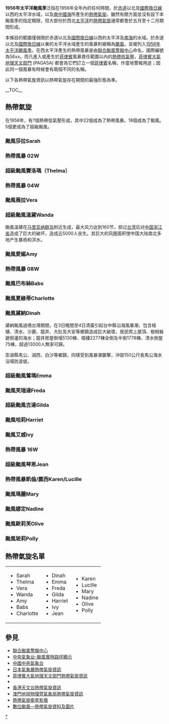 {{NoteTA|G1=TyphoonOld|G2=Weather}}
{{expand|time=2010-10-01T04:00:27+00:00}}
{{Infobox hurricane season
| Track=1956 Pacific typhoon season summary map.png
| Basin=WPac
| Year=1956
| First storm formed=3月21日（颱風莎拉）
| Last storm dissipated=12月7日（颱風玻莉）
| Strongest storm name=[[颱風溫黛_(1956年)|超級颱風溫黛]] Wanda
| Strongest storm pressure=902
| Strongest storm winds=160
| Average wind speed=1
| Total storms=22
| Total hurricanes=18
| Total intense=5
| Fatalities=4000+
| Damages=
| five seasons=[[1954年太平洋颱風季|1954]] [[1955年太平洋颱風季|1955]] '''1956''' [[1957年太平洋颱風季|1957]] [[1958年太平洋颱風季|1958]] 
}}
{{portal phs}}
'''1956年太平洋颱風季'''泛指在1956年全年內的任何時間，於[[赤道|赤道]]以北及[[國際換日線|國際換日線]]以西的太平洋水域，以及[[南中國海|南中國海]]所產生的[[熱帶氣旋|熱帶氣旋]]。雖然有關方面並沒有設下本颱風季的指定期限，但大部份於西北[[太平洋|太平洋]]的[[熱帶氣旋|熱帶氣旋]]通常都會於五月至十二月期間形成。

本條目的範圍僅侷限於赤道以北及[[國際換日線|國際換日線]]以西的太平洋及[[南海|南海]]的水域。於赤道以北及[[國際換日線|國際換日線]]以東的太平洋水域產生的風暴則被稱為[[颶風|颶風]]，並被列入[[1956年太平洋颶風季|1956年太平洋颶風季]]。在西太平洋產生的熱帶風暴是由[[聯合颱風警報中心|聯合颱風警報中心]]命名，國際編號為56xx。而凡進入或產生於[[菲律賓|菲律賓]]風暴責任範圍以內的[[熱帶低氣壓|熱帶低氣壓]]，[[菲律賓大氣地球物理和天文管理局|菲律賓大氣地理天文部門]] (PAGASA) 都會為它們訂立一個[[菲律賓|菲律賓]]名稱，作當地警報用途；因此同一個風暴有時候會有兩個不同的名稱。

以下各熱帶氣旋資訊以熱帶氣旋存在期間的最強形態為準。

{{TC scale old}}
__TOC__
<div style="clear: both"></div>

== 熱帶氣旋 ==
{{NoteUTC+8}}
在1956年，有?個熱帶低氣壓形成，其中22個成為了熱帶風暴。18個成為了颱風。5個更成為了超級颱風。
===颱風莎拉Sarah===
{{Infobox Hurricane Small
|Basin=WPac
|Track=Sarah 1956 track.png
|Formed=3月21日
|Dissipated=4月5日
|1-min winds=125
|Pressure=970
}}
{{Clear}}
===熱帶風暴 02W===
{{Infobox Hurricane Small
|Basin=WPac
|Track=02W 1956 track.png
|Formed=4月8日
|Dissipated=4月14日
|1-min winds=40
|Pressure=1002
}}
{{Clear}}
===超級颱風賽洛瑪（Thelma）===
{{Infobox Hurricane Small
|Basin=WPac
|Track=Thelma 1956 track.png
|Formed=4月16日
|Dissipated=4月25日
|1-min winds=150
|Pressure=935
}}
{{Clear}}

===熱帶風暴 04W===
{{Infobox Hurricane Small
|Basin=WPac
|Track=04W 1956 track.png
|Formed=6月18日
|Dissipated=6月20日
|1-min winds=40
|Pressure=1000
}}
{{Clear}}
===颱風薇拉Vera===
{{Infobox Hurricane Small
|Basin=WPac
|Track=Vera 1956 track.png
|Formed=7月5日
|Dissipated=7月8日
|1-min winds=80
|Pressure=990
}}
{{Clear}}
===超級颱風溫黛Wanda===
{{hurricane main|颱風溫黛 (1956年)}}
{{Infobox Hurricane Small
|Basin=WPac
|Track=Wanda_1956_track.png
|Formed=7月26日
|Dissipated=8月4日
|10-min winds=127
|1-min winds=160
|Pressure=902
}}
颱風溫黛在[[马里亚纳群岛|马里亚纳群岛]]附近生成，最大风力达到160节，掠过[[台湾|台湾]]后对[[中国|中国]][[浙江省|浙江省]]造成了巨大的破坏，造成近5000人丧生。其巨大的风圈面积使中国大陆南北多地产生暴雨和洪水。
{{Clear}}

===颱風愛媚Amy===
{{Infobox Hurricane Small
|Basin=WPac
|Track=Amy 1956 track.png
|Formed=8月3日
|Dissipated=8月5日
|1-min winds=65
|Pressure=965
}}
{{Clear}}
===熱帶風暴 08W===
{{Infobox Hurricane Small
|Basin=WPac
|Track=08W 1956 track.png
|Formed=8月9日
|Dissipated=8月10日
|1-min winds=40
|Pressure=998
}}
{{Clear}}

===颱風巴布絲Babs===
{{Infobox Hurricane Small
|Basin=WPac
|Track=Babs 1956 track.png
|Formed=8月12日
|Dissipated=8月18日
|1-min winds=100
|Pressure=960
}}
{{Clear}}
===颱風夏綠蒂Charlotte===
{{Infobox Hurricane Small
|Basin=WPac
|Track=Charlotte 1956 track.png
|Formed=8月25日
|Dissipated=9月2日
|1-min winds=110
|Pressure=975
}}
{{Clear}}
===颱風黛納Dinah===
{{Infobox Hurricane Small
|Basin=WPac
|Track=Dinah 1956 track.png
|Formed=8月29日
|Dissipated=9月4日
|1-min winds=95
|Pressure=970
}}黛納颱風過境台灣期間，在3日晚間至4日清晨引起台中縣沿海風暴潮，包含梧棲、清水、沙鹿、龍井、大肚及大安等鄉鎮造成巨大破壞，居民爬上屋頂、樹梢躲避倒灌的海水；龍井房屋倒塌5130棟、梧棲2277棟全倒及半倒1778棟、清水倒屋75棟，超過13000人無家可歸。

澎湖縣馬公、湖西、白沙等鄉鎮，同樣受到風暴潮襲擊，沖毀150公尺長馬公海水浴場防波堤。{{Clear}}
===超級颱風鶯瑪Emma===
{{Infobox Hurricane Small
|Basin=WPac
|Track=Emma 1956 track.png
|Formed=9月1日
|Dissipated=9月11日
|1-min winds=135
|Pressure=930
}}
{{Clear}}
===颱風芙瑞達Freda===
{{Infobox Hurricane Small
|Basin=WPac
|Track=Freda 1956 track.png
|Formed=9月13日
|Dissipated=9月19日
|1-min winds=85
|Pressure=980
}}
{{Clear}}
===超級颱風吉達Gilda===
{{Infobox Hurricane Small
|Basin=WPac
|Track=Gilda 1956 track.png
|Formed=9月18日
|Dissipated=9月24日
|1-min winds=140
|Pressure=935
}}
{{Clear}}

===颱風哈莉Harriet===
{{Infobox Hurricane Small
|Basin=WPac
|Track=Harriet 1956 track.png
|Formed=9月19日
|Dissipated=9月27日
|1-min winds=110
|Pressure=953
}}
{{Clear}}
===颱風艾威Ivy===
{{Infobox Hurricane Small
|Basin=WPac
|Track=Ivy 1956 track.png
|Formed=9月23日
|Dissipated=9月27日
|1-min winds=65
|Pressure=990
}}
{{Clear}}
===熱帶風暴 16W===
{{Infobox Hurricane Small
|Basin=WPac
|Track=18W 1956 track.png
|Formed=9月23日
|Dissipated=9月25日
|Type=nwpstorm
|Pressure=980
}}
{{Clear}}
===超級颱風琴恩Jean===
{{Infobox Hurricane Small
|Basin=WPac
|Track=Jean 1956 track.png
|Formed=10月16日
|Dissipated=10月26日
|1-min winds=130
|Pressure=940
}}
{{Clear}}

===熱帶風暴凱倫/露西Karen/Lucille===
{{Infobox Hurricane Small
|Basin=WPac
|Track=Karen-Lucille 1956 track.png
|Formed=10月16日
|Dissipated=10月19日
|1-min winds=90
|Pressure=975
}}
{{Clear}}

===颱風瑪麗Mary===
{{Infobox Hurricane Small
|Basin=WPac
|Track=Mary 1956 track.png
|Formed=11月10日
|Dissipated=11月21日
|1-min winds=95
|Pressure=995
}}
{{Clear}}
===颱風娜定Nadine===
{{Infobox Hurricane Small
|Basin=WPac
|Track=Nadine 1956 track.png
|Formed=11月24日
|Dissipated=11月29日
|1-min winds=75
|Pressure=990
}}
{{Clear}}
===颱風歐莉芙Olive===
{{Infobox Hurricane Small
|Basin=WPac
|Track=Olive 1956 track.png
|Formed=11月24日
|Dissipated=11月25日
|1-min winds=75
|Pressure=990
}}
{{Clear}}
===颱風玻莉Polly===
{{Infobox Hurricane Small
|Basin=WPac
|Track=Polly 1956 track.png
|Formed=12月7日
|Dissipated=12月10日
|1-min winds=85
|Pressure=980
}}
{{Clear}}

==熱帶氣旋名單==
{|width="90%"
|
* Sarah
* Thelma
* Vera
* Wanda
* Amy
* Babs
* Charlotte
|
* Dinah
* Emma
* Freda
* Gilda
* Harriet
* Ivy
* Jean
|
* Karen
* Lucille
* Mary
* Nadine
* Olive
* Polly
|}

==參見==
{{Commons category|1956 Pacific typhoon season}}
* [http://www.usno.navy.mil/JTWC 聯合颱風警報中心]{{Wayback|url=http://www.usno.navy.mil/JTWC |date=20100301105349 }}
* [https://web.archive.org/web/20120625221929/http://map.weather.gov.cn/ 中央氣象台-颱風實時路徑顯示]
* [https://web.archive.org/web/20120928121548/http://www.nmc.gov.cn/ 中國中央氣象台]
* [http://www.jma.go.jp/en/typh/ 日本氣象廳熱帶氣旋資訊]{{WebCite|url=https://www.webcitation.org/6rdK3LVIg?url=http://www.jma.go.jp/en/typh/ |date=20170701143628 |dateformat=iso }}
* [https://web.archive.org/web/20130918054024/http://www.pagasa.dost.gov.ph/wb/tc_up.html 菲律賓大氣地理天文部門熱帶氣旋資訊]
* {{AnyLink|http://www.cwb.gov.tw/|中央氣象局全球資訊網|中央氣象局|type=外部}}
* [http://www.hko.gov.hk/wxinfo/currwx/tc_posc.htm 香港天文台熱帶氣旋資訊]{{Wayback|url=http://www.hko.gov.hk/wxinfo/currwx/tc_posc.htm |date=20081216231321 }}
* [http://www.smg.gov.mo/www/cvm/typhoon/fc_typhoonmain.htm 澳門地球物理暨氣象局熱帶氣旋資訊]{{Wayback|url=http://www.smg.gov.mo/www/cvm/typhoon/fc_typhoonmain.htm |date=20090829002333 }}
* [http://www.nrlmry.navy.mil/tc_pages/tc_home.html 熱帶氣旋衛星影像]{{Wayback|url=http://www.nrlmry.navy.mil/tc_pages/tc_home.html |date=20131225201201 }}
* [http://agora.ex.nii.ac.jp/digital-typhoon/index.html.en 數位颱風—熱帶氣旋資料及圖片]{{Wayback|url=http://agora.ex.nii.ac.jp/digital-typhoon/index.html.en |date=20151126060741 }}
{{太平洋颱風季}}
[[Category:1956年太平洋颱風季|*]]